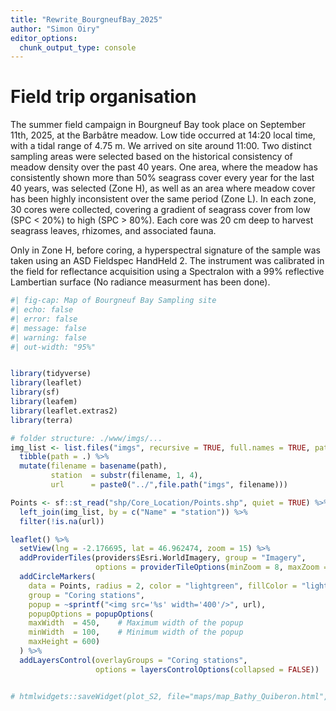 ```yaml
---
title: "Rewrite_BourgneufBay_2025"
author: "Simon Oiry"
editor_options: 
  chunk_output_type: console
---
```


# Field trip organisation

The summer field campaign in Bourgneuf Bay took place on September 11th, 2025, at the Barbâtre meadow. Low tide occurred at 14:20 local time, with a tidal range of 4.75 m. We arrived on site around 11:00. Two distinct sampling areas were selected based on the historical consistency of meadow density over the past 40 years. One area, where the meadow has consistently shown more than 50% seagrass cover every year for the last 40 years, was selected (Zone H), as well as an area where meadow cover has been highly inconsistent over the same period (Zone L). In each zone, 30 cores were collected, covering a gradient of seagrass cover from low (SPC < 20%) to high (SPC > 80%). Each core was 20 cm deep to harvest seagrass leaves, rhizomes, and associated fauna.

Only in Zone H, before coring, a hyperspectral signature of the sample was taken using an ASD Fieldspec HandHeld 2. The instrument was calibrated in the field for reflectance acquisition using a Spectralon with a 99% reflective Lambertian surface (No radiance measurment has been done).

```r
#| fig-cap: Map of Bourgneuf Bay Sampling site
#| echo: false
#| error: false
#| message: false
#| warning: false
#| out-width: "95%"


library(tidyverse)
library(leaflet)
library(sf)
library(leafem)
library(leaflet.extras2)
library(terra)

# folder structure: ./www/imgs/...
img_list <- list.files("imgs", recursive = TRUE, full.names = TRUE, pattern = "\\.jpg$") %>%
  tibble(path = .) %>%
  mutate(filename = basename(path),
         station  = substr(filename, 1, 4),
         url      = paste0("../",file.path("imgs", filename)))

Points <- sf::st_read("shp/Core_Location/Points.shp", quiet = TRUE) %>%
  left_join(img_list, by = c("Name" = "station")) %>%
  filter(!is.na(url))

leaflet() %>%
  setView(lng = -2.176695, lat = 46.962474, zoom = 15) %>%
  addProviderTiles(providers$Esri.WorldImagery, group = "Imagery",
                   options = providerTileOptions(minZoom = 8, maxZoom = 20)) %>%
  addCircleMarkers(
    data = Points, radius = 2, color = "lightgreen", fillColor = "lightgreen", fillOpacity = 0.8,
    group = "Coring stations",
    popup = ~sprintf("<img src='%s' width='400'/>", url),
    popupOptions = popupOptions(
    maxWidth  = 450,    # Maximum width of the popup
    minWidth  = 100,    # Minimum width of the popup
    maxHeight = 600)
  ) %>%
  addLayersControl(overlayGroups = "Coring stations",
                   options = layersControlOptions(collapsed = FALSE))


# htmlwidgets::saveWidget(plot_S2, file="maps/map_Bathy_Quiberon.html", selfcontained = F)


```

